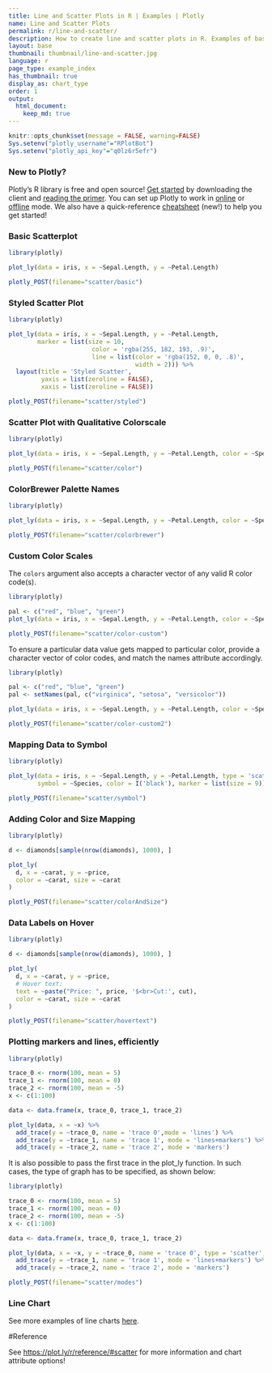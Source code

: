 ```yaml
---
title: Line and Scatter Plots in R | Examples | Plotly
name: Line and Scatter Plots
permalink: r/line-and-scatter/
description: How to create line and scatter plots in R. Examples of basic and advanced scatter plots, time series line plots, colored charts, and density plots.
layout: base
thumbnail: thumbnail/line-and-scatter.jpg
language: r
page_type: example_index
has_thumbnail: true
display_as: chart_type
order: 1
output:
  html_document:
    keep_md: true
---
```


```r
knitr::opts_chunk$set(message = FALSE, warning=FALSE)
Sys.setenv("plotly_username"="RPlotBot")
Sys.setenv("plotly_api_key"="q0lz6r5efr")
```

### New to Plotly?

Plotly's R library is free and open source! [Get started](https://plot.ly/r/getting-started/) by downloading the client and [reading the primer](https://plot.ly/r/getting-started/).
You can set up Plotly to work in [online](https://plot.ly/r/getting-started/#hosting-graphs-in-your-online-plotly-account) or [offline](https://plot.ly/r/offline/) mode.
We also have a quick-reference [cheatsheet](https://images.plot.ly/plotly-documentation/images/r_cheat_sheet.pdf) (new!) to help you get started!

### Basic Scatterplot

```r
library(plotly)

plot_ly(data = iris, x = ~Sepal.Length, y = ~Petal.Length)
```

```r
plotly_POST(filename="scatter/basic")
```

### Styled Scatter Plot

```r
library(plotly)

plot_ly(data = iris, x = ~Sepal.Length, y = ~Petal.Length,
        marker = list(size = 10,
                       color = 'rgba(255, 182, 193, .9)',
                       line = list(color = 'rgba(152, 0, 0, .8)',
                                   width = 2))) %>%
  layout(title = 'Styled Scatter',
         yaxis = list(zeroline = FALSE),
         xaxis = list(zeroline = FALSE))
```

```r
plotly_POST(filename="scatter/styled")
```

### Scatter Plot with Qualitative Colorscale

```r
library(plotly)

plot_ly(data = iris, x = ~Sepal.Length, y = ~Petal.Length, color = ~Species)
```

```r
plotly_POST(filename="scatter/color")
```

### ColorBrewer Palette Names

```r
library(plotly)

plot_ly(data = iris, x = ~Sepal.Length, y = ~Petal.Length, color = ~Species, colors = "Set1")
```

```r
plotly_POST(filename="scatter/colorbrewer")
```

### Custom Color Scales

The `colors` argument also accepts a character vector of any valid R color code(s).

```r
library(plotly)

pal <- c("red", "blue", "green")
plot_ly(data = iris, x = ~Sepal.Length, y = ~Petal.Length, color = ~Species, colors = pal)
```

```r
plotly_POST(filename="scatter/color-custom")
```

To ensure a particular data value gets mapped to particular color, provide a character vector of color codes, and match the names attribute accordingly.

```r
library(plotly)

pal <- c("red", "blue", "green")
pal <- setNames(pal, c("virginica", "setosa", "versicolor"))

plot_ly(data = iris, x = ~Sepal.Length, y = ~Petal.Length, color = ~Species, colors = pal)
```

```r
plotly_POST(filename="scatter/color-custom2")
```

### Mapping Data to Symbol

```r
library(plotly)

plot_ly(data = iris, x = ~Sepal.Length, y = ~Petal.Length, type = 'scatter', mode = 'markers',
        symbol = ~Species, color = I('black'), marker = list(size = 9))
```

```r
plotly_POST(filename="scatter/symbol")
```

### Adding Color and Size Mapping

```r
library(plotly)

d <- diamonds[sample(nrow(diamonds), 1000), ]

plot_ly(
  d, x = ~carat, y = ~price,
  color = ~carat, size = ~carat
)
```

```r
plotly_POST(filename="scatter/colorAndSize")
```

### Data Labels on Hover

```r
library(plotly)

d <- diamonds[sample(nrow(diamonds), 1000), ]

plot_ly(
  d, x = ~carat, y = ~price,
  # Hover text:
  text = ~paste("Price: ", price, '$<br>Cut:', cut),
  color = ~carat, size = ~carat
)
```

```r
plotly_POST(filename="scatter/hovertext")
```

### Plotting markers and lines, efficiently

```r
library(plotly)

trace_0 <- rnorm(100, mean = 5)
trace_1 <- rnorm(100, mean = 0)
trace_2 <- rnorm(100, mean = -5)
x <- c(1:100)

data <- data.frame(x, trace_0, trace_1, trace_2)

plot_ly(data, x = ~x) %>%
  add_trace(y = ~trace_0, name = 'trace 0',mode = 'lines') %>%
  add_trace(y = ~trace_1, name = 'trace 1', mode = 'lines+markers') %>%
  add_trace(y = ~trace_2, name = 'trace 2', mode = 'markers')
```

It is also possible to pass the first trace in the plot_ly function. In such cases, the type of graph has to be specified, as shown below:

```r
library(plotly)

trace_0 <- rnorm(100, mean = 5)
trace_1 <- rnorm(100, mean = 0)
trace_2 <- rnorm(100, mean = -5)
x <- c(1:100)

data <- data.frame(x, trace_0, trace_1, trace_2)

plot_ly(data, x = ~x, y = ~trace_0, name = 'trace 0', type = 'scatter', mode = 'lines') %>%
  add_trace(y = ~trace_1, name = 'trace 1', mode = 'lines+markers') %>%
  add_trace(y = ~trace_2, name = 'trace 2', mode = 'markers')
```

```r
plotly_POST(filename="scatter/modes")
```

### Line Chart

See more examples of line charts [here](https://plot.ly/r/line-charts/).

#Reference

See [https://plot.ly/r/reference/#scatter](https://plot.ly/r/reference/#scatter) for more information and chart attribute options!
